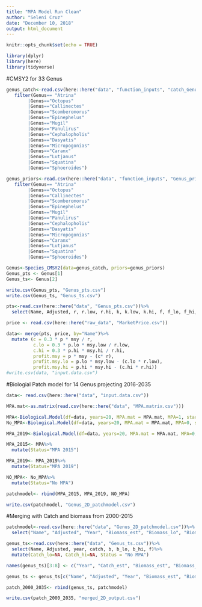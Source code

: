 ```yaml
---
title: "MPA Model Run Clean"
author: "Seleni Cruz"
date: "December 10, 2018"
output: html_document
---
```


```r
knitr::opts_chunk$set(echo = TRUE)
```

```r
library(dplyr)
library(here)
library(tidyverse)
```

#CMSY2 for 33 Genus 
```r
genus_catch<-read.csv(here::here("data", "function_inputs", "catch_Genus.csv"))%>%
   filter(Genus== "Atrina"
        |Genus=="Octopus"
        |Genus=="Callinectes"
        |Genus=="Scomberomorus"
        |Genus=="Epinephelus"
        |Genus=="Mugil"
        |Genus=="Panulirus"
        |Genus=="Cephalopholis"
        |Genus=="Dasyatis"
        |Genus=="Micropogonias"
        |Genus=="Caranx"
        |Genus=="Lutjanus"
        |Genus=="Squatina"
        |Genus=="Sphoeroides")

genus_priors<-read.csv(here::here("data", "function_inputs", "Genus_priors.csv"))%>%
   filter(Genus== "Atrina"
        |Genus=="Octopus"
        |Genus=="Callinectes"
        |Genus=="Scomberomorus"
        |Genus=="Epinephelus"
        |Genus=="Mugil"
        |Genus=="Panulirus"
        |Genus=="Cephalopholis"
        |Genus=="Dasyatis"
        |Genus=="Micropogonias"
        |Genus=="Caranx"
        |Genus=="Lutjanus"
        |Genus=="Squatina"
        |Genus=="Sphoeroides")

Genus<-Species_CMSY2(data=genus_catch, priors=genus_priors)
Genus_pts <- Genus[1]
Genus_ts<- Genus[2]

write.csv(Genus_pts, "Genus_pts.csv")
write.csv(Genus_ts, "Genus_ts.csv")

```

```r
pts<-read.csv(here::here("data", "Genus_pts.csv"))%>%
  select(Name, Adjusted, r, r.low, r.hi, k, k.low, k.hi, f, f_lo, f_hi, b, b_lo, b_hi, m.rate, msy, msy.low, msy.hi, bmsy, bmsy.low, bmsy.hi, fmsy, fmsy_lo, fmsy_hi)

price <- read.csv(here::here("raw_data", "MarketPrice.csv"))

data<- merge(pts, price, by="Name")%>%
  mutate (c = 0.3 * p * msy / r, 
          c.lo = 0.3 * p.lo * msy.low / r.low, 
          c.hi = 0.3 * p.hi * msy.hi / r.hi, 
          profit.msy = p * msy - (c* r), 
          profit.msy.lo = p.lo * msy.low - (c.lo * r.low),
          profit.msy.hi = p.hi * msy.hi - (c.hi * r.hi))
#write.csv(data, "input.data.csv")
```



#Biologial Patch model for 14 Genus projecting 2016-2035
```r
data<- read.csv(here::here("data", "input.data.csv"))

MPA.mat<-as.matrix(read.csv(here::here("data", "MPA.matrix.csv")))

MPA<-Biological.Model(df=data, years=20, MPA.mat = MPA.mat, MPA=1, start.year=0)
No_MPA<-Biological.Model(df=data, years=20, MPA.mat = MPA.mat, MPA=0, start.year=0)

MPA_2019<-Biological.Model(df=data, years=20, MPA.mat = MPA.mat, MPA=0, start.year=2019) #set MPA to 0, when it hits 2019 it will turn MPA areas to 0 fishing mortality 

MPA_2015<- MPA%>%
  mutate(Status="MPA 2015")

MPA_2019<- MPA_2019%>%
  mutate(Status="MPA 2019")

NO_MPA<- No_MPA%>%
  mutate(Status="No MPA")

patchmodel<- rbind(MPA_2015, MPA_2019, NO_MPA)

write.csv(patchmodel, "Genus_2D_patchmodel.csv")


```


#Merging with Catch and biomass from 2000-2015
```r
patchmodel<-read.csv(here::here("data", "Genus_2D_patchmodel.csv"))%>%
  select("Name", "Adjusted", "Year", "Biomass_est", "Biomass_lo", "Biomass_hi", "Catch_est", "Catch_lo", "Catch_hi", "Status", "Fishing_est")

genus_ts<-read.csv(here::here("data", "Genus_ts.csv"))%>%
  select(Name, Adjusted, year, catch, b, b_lo, b_hi, f)%>%
  mutate(Catch_lo=NA, Catch_hi=NA, Status = "No MPA")

names(genus_ts)[3:8] <- c("Year", "Catch_est", "Biomass_est", "Biomass_lo", "Biomass_hi", "Fishing_est")

genus_ts <- genus_ts[c("Name", "Adjusted", "Year", "Biomass_est", "Biomass_lo", "Biomass_hi", "Catch_est", "Catch_lo", "Catch_hi", "Status", "Fishing_est")]

patch_2000_2035<- rbind(genus_ts, patchmodel)

write.csv(patch_2000_2035, "merged_2D_output.csv")

```



